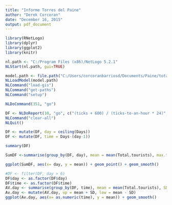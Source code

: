 ```yaml
---
title: "Informe Torres del Paine"
author: "Derek Corcoran"
date: "December 16, 2015"
output: pdf_document
---
```



```r
library(RNetLogo)
library(dplyr)
library(ggplot2)
library(knitr)
```

```r

nl.path <- "C:/Program Files (x86)/NetLogo 5.2.1"
NLStart(nl.path, gui=TRUE)

model.path <- file.path("C:/Users/corcoranbarriosd/Documents/Paine/total.nlogo")
NLLoadModel(model.path)
NLCommand("load-gis")
NLCommand("get-paths")
NLCommand("setup")

NLDoCommand(351, "go")

DF <- NLDoReport(10, "go", c("(ticks + 600) / (ticks-to-an-hour * 24)","count tourists", "count tourists-on patch -19 -170", "count tourists-on patch -15 -171", "(count tourists-on patch -50 -80) + (count tourists-on patch -48 -78)", "count tourists-on patch -115 4", "(count tourists-on patch -11 -17) + (count tourists-on patch -8 -25)", "count tourists-on patch -5 39", "count tourists-on patch 22 -21", "count tourists-on patch 36 -22", "count tourists-on patch 96 57", "count tourists-on patch 73 79", "(count tourists-on patch 115 32) + (count tourists-on patch 115 33)", "count tourists-on patch 129 54","(([excess] of patch 96 57)/ ticks-to-an-hour )","((([excess] of patch 115 32)/ ticks-to-an-hour ) + (([excess] of patch 115 33)/ ticks-to-an-hour )) * 0.5", "(([excess] of patch 36 -22)/ ticks-to-an-hour )", "(([excess] of patch 22 -21)/ ticks-to-an-hour )"), as.data.frame = TRUE, df.col.names = c("Days", "Total.tourists", "Tourists1", "Tourists2", "Tourists3", "Tourists4", "Tourists6", "Tourists7", "Tourists9", "Tourists10", "Tourists11", "Tourists12", "Tourists13", "Tourists14", "Exceso-Chileno", "Exceso-torre-cn","Exceso-cuernos", "Exceso-Frances"))
NLCommand("clear-all")
NLQuit()
```

```r
DF <- mutate(DF, day = ceiling(Days))
DF <- mutate(DF, time = Days-(day-1))

summary(DF)

SumDF <-summarise(group_by(DF, day), mean = mean(Total.tourists), max.tourists = max(Total.tourists))

ggplot(SumDF, aes(x= day, y = mean)) + geom_point() + geom_smooth()

#DF <- filter(DF, day > 6)
DF$day <- as.factor(DF$day)
DF$time <- as.factor(DF$time)
AV.day <- summarise(group_by(DF, time), mean = mean(Total.tourists), SD = sd(Total.tourists))
Av.day <- mutate(AV.day, up = mean + SD, low = mean - SD)
ggplot(Av.day, aes(x= as.numeric(time), y = mean)) + geom_smooth()
```
